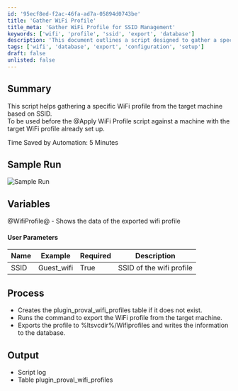 ```yaml
---
id: '95ecf8ed-f2ac-46fa-ad7a-05894d0743be'
title: 'Gather WiFi Profile'
title_meta: 'Gather WiFi Profile for SSID Management'
keywords: ['wifi', 'profile', 'ssid', 'export', 'database']
description: 'This document outlines a script designed to gather a specific WiFi profile from a target machine based on the SSID. It is intended for use before applying a WiFi profile to ensure the target machine has the necessary configuration. The script saves approximately 5 minutes of time through automation and includes detailed processes for exporting and logging the WiFi profile data.'
tags: ['wifi', 'database', 'export', 'configuration', 'setup']
draft: false
unlisted: false
---
```

## Summary

This script helps gathering a specific WiFi profile from the target machine based on SSID.  
To be used before the @Apply WiFi Profile script against a machine with the target WiFi profile already set up.  

Time Saved by Automation: 5 Minutes

## Sample Run

![Sample Run](../../../static/img/WiFi-Profile---Get/image_1.png)

## Variables

@WifiProfile@ - Shows the data of the exported wifi profile

#### User Parameters

| Name  | Example     | Required | Description                     |
|-------|-------------|----------|---------------------------------|
| SSID  | Guest_wifi  | True     | SSID of the wifi profile        |

## Process

- Creates the plugin_proval_wifi_profiles table if it does not exist.
- Runs the command to export the WiFi profile from the target machine.
- Exports the profile to %ltsvcdir%/Wifiprofiles and writes the information to the database.

## Output

- Script log
- Table plugin_proval_wifi_profiles











